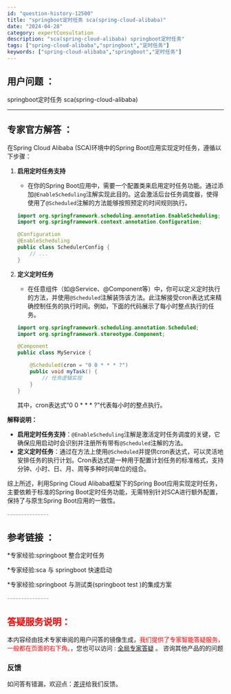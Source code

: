 ```yaml
---
id: "question-history-12500"
title: "springboot定时任务 sca(spring-cloud-alibaba)"
date: "2024-04-28"
category: expertConsultation
description: "sca(spring-cloud-alibaba) springboot定时任务"
tags: ["spring-cloud-alibaba","springboot","定时任务"]
keywords: ["spring-cloud-alibaba","springboot","定时任务"]
---
```


## 用户问题 ： 
 springboot定时任务 sca(spring-cloud-alibaba) 

---------------
## 专家官方解答 ：

在Spring Cloud Alibaba (SCA)环境中的Spring Boot应用实现定时任务，遵循以下步骤：

1. **启用定时任务支持**
   - 在你的Spring Boot应用中，需要一个配置类来启用定时任务功能。通过添加`@EnableScheduling`注解实现此目的。这会激活后台任务调度器，使得使用了`@Scheduled`注解的方法能够按照预定的时间规则执行。
   ```java
   import org.springframework.scheduling.annotation.EnableScheduling;
   import org.springframework.context.annotation.Configuration;

   @Configuration
   @EnableScheduling
   public class SchedulerConfig {
       // ...
   }
   ```

2. **定义定时任务**
   - 在任意组件（如@Service、@Component等）中，你可以定义定时执行的方法，并使用`@Scheduled`注解装饰该方法。此注解接受cron表达式来精确控制任务的执行时间。例如，下面的代码展示了每小时整点执行的任务。
   ```java
   import org.springframework.scheduling.annotation.Scheduled;
   import org.springframework.stereotype.Component;

   @Component
   public class MyService {

       @Scheduled(cron = "0 0 * * * ?")
       public void myTask() {
           // 任务逻辑实现
       }
   }
   ```
   其中，cron表达式“0 0 * * * ?”代表每小时的整点执行。

**解释说明：**
- **启用定时任务支持**：`@EnableScheduling`注解是激活定时任务调度的关键，它确保应用启动时会识别并注册所有带有`@Scheduled`注解的方法。
- **定义定时任务**：通过在方法上使用`@Scheduled`并提供cron表达式，可以灵活地安排任务的执行计划。Cron表达式是一种用于配置计划任务的标准格式，支持分钟、小时、日、月、周等多种时间单位的组合。

综上所述，利用Spring Cloud Alibaba框架下的Spring Boot应用实现定时任务，主要依赖于标准的Spring Boot定时任务功能，无需特别针对SCA进行额外配置，保持了与原生Spring Boot应用的一致性。


<font color="#949494">---------------</font> 


## 参考链接 ：

*专家经验:springboot 整合定时任务 
 
 *专家经验:sca 与 springboot 快速启动 
 
 *专家经验:springboot 与测试类(springboot test )的集成方案 


 <font color="#949494">---------------</font> 
 


## <font color="#FF0000">答疑服务说明：</font> 

本内容经由技术专家审阅的用户问答的镜像生成，<font color="#FF0000">我们提供了专家智能答疑服务，一般都在页面的右下角。</font>，您也可以访问 : [全局专家答疑](https://opensource.alibaba.com/chatBot) 。 咨询其他产品的的问题

### 反馈
如问答有错漏，欢迎点：[差评](https://ai.nacos.io/user/feedbackByEnhancerGradePOJOID?enhancerGradePOJOId=12593)给我们反馈。
